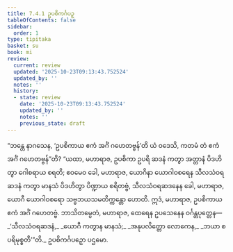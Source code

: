 ```yaml
---
title: 7.4.1 ဥပစိကင်္ဂပဉှ
tableOfContents: false
sidebar:
  order: 1
type: tipitaka
basket: su
book: mi
review:
  current: review
  updated: '2025-10-23T09:13:43.752524'
  updated_by: ''
  notes: ''
  history:
  - state: review
    date: '2025-10-23T09:13:43.752524'
    updated_by: ''
    notes: ''
    previous_state: draft
---
```



<ReviewStatus review={frontmatter.review} showDetails={true} />

<HypothesisAnnotation frontmatter={frontmatter} />

<DynamicBreadcrumb />

<Division number="255" book="mi" e="ch" v="28">

<Paragraph number="1836" book="mi">
“ဘန္တေ နာဂသေန, ‘ဥပစိကာယ ဧကံ အင်္ဂံ ဂဟေတဗ္ဗန်’တိ ယံ ဝဒေသိ, ကတမံ တံ ဧကံ အင်္ဂံ ဂဟေတဗ္ဗန်”တိ? “ယထာ, မဟာရာဇ, ဥပစိကာ ဥပရိ ဆဒနံ ကတွာ အတ္တာနံ ပိဒဟိတွာ ဂေါစရာယ စရတိ; ဧဝမေဝ ခေါ, မဟာရာဇ, ယောဂိနာ ယောဂါဝစရေန သီလသံဝရဆဒနံ ကတွာ မာနသံ ပိဒဟိတွာ ပိဏ္ဍာယ စရိတဗ္ဗံ, သီလသံဝရဆဒနေန ခေါ, မဟာရာဇ, ယောဂီ ယောဂါဝစရော သဗ္ဗဘယသမတိက္ကန္တော ဟောတိ. ဣဒံ, မဟာရာဇ, ဥပစိကာယ ဧကံ အင်္ဂံ ဂဟေတဗ္ဗံ. ဘာသိတမ္ပေတံ, မဟာရာဇ, ထေရေန ဥပသေနေန ဝင်္ဂန္တပုတ္တေန—
</Paragraph>

<Paragraph number="1837" type="verses" book="mi">
_‘သီလသံဝရဆဒနံ,_  
_ယောဂီ ကတွာန မာနသံ;_  
_အနုပလိတ္တော လောကေန,_  
_ဘယာ စ ပရိမုစ္စတီ’”တိ._  


</Paragraph>
</Division>

<Paragraph number="1838" type="center" book="mi">
ဥပစိကင်္ဂပဉှော ပဌမော.
</Paragraph>